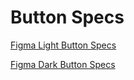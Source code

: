 # Button Specs

[Figma Light Button Specs](https://www.figma.com/file/qTRr1seHizhEbBGXul1yW3/dsa-light?type=design&node-id=0-1&t=CB6yRlcapDkaKCbD-0)

[Figma Dark Button Specs](https://www.figma.com/file/iEPS06Lc5ZWjV1KlLySWXQ/dsa-dark?type=design&node-id=29-2&t=rch2EleFsyND7Xnn-0)
